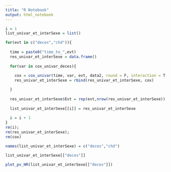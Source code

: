 ```yaml
---
title: "R Notebook"
output: html_notebook
---
```


```r
i = 1
list_univar_et_interSexe = list()

for(evt in c("deces","chd")){
  
  time = paste0("time_to_",evt)
  res_univar_et_interSexe = data.frame()
  
  for(var in cox_univar_deces){
    
    cox = cox_univar(time, var, evt, data2, round = F, interaction = T, var.inter = "sexe")
    res_univar_et_interSexe = rbind(res_univar_et_interSexe, cox)

  }
  
  res_univar_et_interSexe$Evt = rep(evt,nrow(res_univar_et_interSexe))
  
  list_univar_et_interSexe[[i]] = res_univar_et_interSexe
  
  i = i + 1
}
rm(i);
rm(res_univar_et_interSexe);
rm(cox)

names(list_univar_et_interSexe) = c("deces","chd")
```

```r
list_univar_et_interSexe[["deces"]]
```
```r
plot_pv_HR(list_univar_et_interSexe[["deces"]])
```

